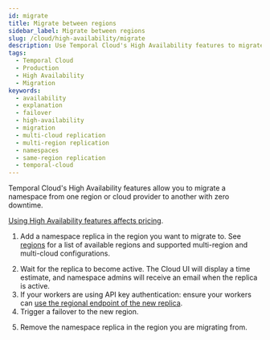 ```yaml
---
id: migrate
title: Migrate between regions
sidebar_label: Migrate between regions
slug: /cloud/high-availability/migrate
description: Use Temporal Cloud's High Availability features to migrate between regions.
tags:
  - Temporal Cloud
  - Production
  - High Availability
  - Migration
keywords:
  - availability
  - explanation
  - failover
  - high-availability
  - migration
  - multi-cloud replication
  - multi-region replication
  - namespaces
  - same-region replication
  - temporal-cloud
---
```



Temporal Cloud's High Availability features allow you to migrate a namespace from one region or cloud provider to another with zero downtime.

[Using High Availability features affects pricing](/cloud/pricing#high-availability-features).

1. Add a namespace replica in the region you want to migrate to. See [regions](/cloud/regions) for a list of available regions and supported multi-region and multi-cloud configurations.

<CaptionedImage
    src="/img/cloud/high-availability/migrate/1-add-replica.png"
    title="Add a namespace replica"
    zoom="true"
/>

<CaptionedImage
    src="/img/cloud/high-availability/migrate/2-choose-region.png"
    title="Choose the region for the replica"
    zoom="true"
/>

2. Wait for the replica to become active. The Cloud UI will display a time estimate, and namespace admins will receive an email when the replica is active.
3. If your workers are using API key authentication: ensure your workers can [use the regional endpoint of the new replica](/cloud/namespaces#access-namespaces).
4. Trigger a failover to the new region.

<CaptionedImage
    src="/img/cloud/high-availability/migrate/3-failover.png"
    title="Initiate failover to the new region"
    zoom="true"
/>

5. Remove the namespace replica in the region you are migrating from.

<CaptionedImage
    src="/img/cloud/high-availability/migrate/4-remove-replica.png"
    title="Remove the replica for the original region"
    zoom="true"
/>
